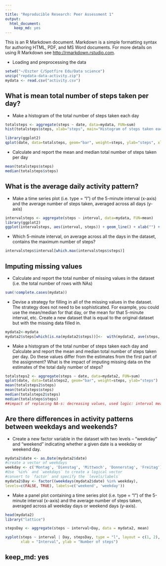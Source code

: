 ---
---
title: "Reproducible Research: Peer Assessment 1"
output:
  html_document:
    keep_md: yes
---

This is an R Markdown document. Markdown is a simple formatting syntax for authoring HTML, PDF, and MS Word documents. For more details on using R Markdown see <http://rmarkdown.rstudio.com>.


* Loading and preprocessing the data

```{r echo=TRUE}
setwd("~/Eszter C/Spotfire Edu/Data science")
unzip("repdata-data-activity.zip")
mydata <- read.csv("activity.csv")
```
## What is mean total number of steps taken per day?
* Make a histogram of the total number of steps taken each day
```{r echo=TRUE}
totalsteps <- aggregate(steps ~ date, data=mydata, FUN=sum)
hist(totalsteps$steps, xlab="steps", main="Histogram of steps taken each day", col="grey")

library(ggplot2)
qplot(date, data=totalsteps, geom="bar", weight=steps, ylab="steps", xlab="day", main="Steps taken each day")
```

* Calculate and report the mean and median total number of steps taken per day
```{r echo=TRUE}
mean(totalsteps$steps)
median(totalsteps$steps)
```
## What is the average daily activity pattern?

* Make a time series plot (i.e. type = "l") of the 5-minute interval (x-axis) and the average number of steps taken, averaged across all days (y-axis)
```{r echo=TRUE}
intervalsteps <- aggregate(steps ~ interval, data=mydata, FUN=mean)
library(ggplot2)
ggplot(intervalsteps, aes(interval, steps)) + geom_line() + xlab("") + ylab("Interval steps")
```
* Which 5-minute interval, on average across all the days in the dataset, contains the maximum number of steps?
```{r echo=TRUE}
intervalsteps$interval[which.max(intervalsteps$steps)]
```
## Imputing missing values
* Calculate and report the total number of missing values in the dataset (i.e. the total number of rows with NAs)
```{r echo=TRUE}
sum(!complete.cases(mydata))
```
* Devise a strategy for filling in all of the missing values in the dataset. The strategy does not need to be sophisticated. For example, you could use the mean/median for that day, or the mean for that 5-minute interval, etc.
Create a new dataset that is equal to the original dataset but with the missing data filled in.
```{r echo=TRUE}
mydata2<-mydata
mydata2$steps[which(is.na(mydata2$steps))]<-  with(mydata2, ave(steps, interval, FUN = function(x) median(x, na.rm = TRUE)))[is.na(mydata2$steps)]

```
* Make a histogram of the total number of steps taken each day and Calculate and report the mean and median total number of steps taken per day. Do these values differ from the estimates from the first part of the assignment? What is the impact of imputing missing data on the estimates of the total daily number of steps?
```{r echo=TRUE}
totalsteps2 <- aggregate(steps ~ date, data=mydata2, FUN=sum)
qplot(date, data=totalsteps2, geom="bar", weight=steps, ylab="steps")
mean(totalsteps2$steps)
mean(totalsteps$steps)
median(totalsteps2$steps)
median(totalsteps$steps)
##impact of replacing NA-s: decreasing values, used logic: interval mean
```
## Are there differences in activity patterns between weekdays and weekends?
* Create a new factor variable in the dataset with two levels -- "weekday" and "weekend" indicating whether a given date is a weekday or weekend day.
```{r echo=TRUE}
mydata2$date <- as.Date(mydata2$date)
#create a vector of weekdays
weekday <- c('Montag', 'Dienstag', 'Mittwoch', 'Donnerstag', 'Freitag')
#Use `%in%` and `weekdays` to create a logical vector
#convert to `factor` and specify the `levels/labels`
mydata2$Day <- factor((weekdays(mydata2$date) %in% weekday), 
levels=c(FALSE, TRUE), labels=c('weekend', 'weekday')) 

```
* Make a panel plot containing a time series plot (i.e. type = "l") of the 5-minute interval (x-axis) and the average number of steps taken, averaged across all weekday days or weekend days (y-axis). 
```{r echo=TRUE}
head(mydata2)
library("lattice")

stepsDay <- aggregate(steps ~ interval+Day, data = mydata2, mean)

xyplot(steps ~ interval | Day, stepsDay, type = "l", layout = c(1, 2), 
       xlab = "Interval", ylab = "Number of steps")
```

    keep_md: yes
---
